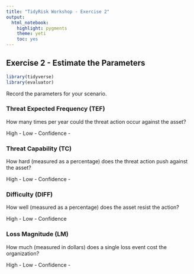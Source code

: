 ```yaml
---
title: "TidyRisk Workshop - Exercise 2"
output: 
  html_notebook: 
    highlight: pygments
    theme: yeti
    toc: yes
---
```


## Exercise 2 - Estimate the Parameters

```r
library(tidyverse)
library(evaluator)
```

Record the parameters for your scenario.

### Threat Expected Frequency (TEF)

How many times per year could the threat action occur against the asset?

High - 
Low - 
Confidence - 

### Threat Capability (TC)

How hard (measured as a percentage) does the threat action push against the asset?

High - 
Low - 
Confidence - 

### Difficulty (DIFF)

How well (measured as a percentage) does the asset resist the action?

High - 
Low - 
Confidence

### Loss Magnitude (LM)

How much (measured in dollars) does a single loss event cost the organization?

High - 
Low - 
Confidence - 

